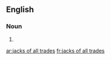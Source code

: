 ==English==

===Noun===
{{head|en|plural}}

# {{plural of|jack of all trades|lang=en}}

[[ar:jacks of all trades]]
[[fr:jacks of all trades]]